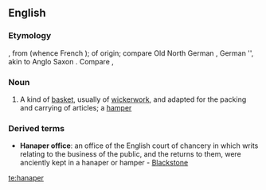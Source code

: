 ==English==

===Etymology===
{{etyl|LL.}} {{term|hanaperium||a large vase|lang=la}}, from {{term|hanaus||vase, bowl, cup|lang=la}} (whence French {{term|hanap|lang=fr}}); of {{etyl|frk}} origin; compare Old North German {{term|hnapf|lang=nds}}, German {{term|Napf|lang=de}}'', akin to Anglo Saxon {{term|hnæp||cup, bowl|lang=ang}}. Compare {{term|hamper}}, {{term|nappy}}

===Noun===
{{en-noun}}

# A kind of [[basket]], usually of [[wickerwork]], and adapted for the packing and carrying of articles; a [[hamper]]

===Derived terms===
*'''Hanaper office''': an office of the English court of chancery in which writs relating to the business of the public, and the returns to them, were anciently kept in a hanaper or hamper - [[Blackstone]]

{{anagrams:en/aaehnpr}}
[[te:hanaper]]